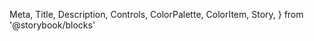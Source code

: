   Meta,
  Title,
  Description,
  Controls,
  ColorPalette,
  ColorItem,
  Story,
} from '@storybook/blocks'

<Meta of={FilterListBig} />

<Title />
<Description />
<Story of={FilterListBig.Genre} />
<Controls />
